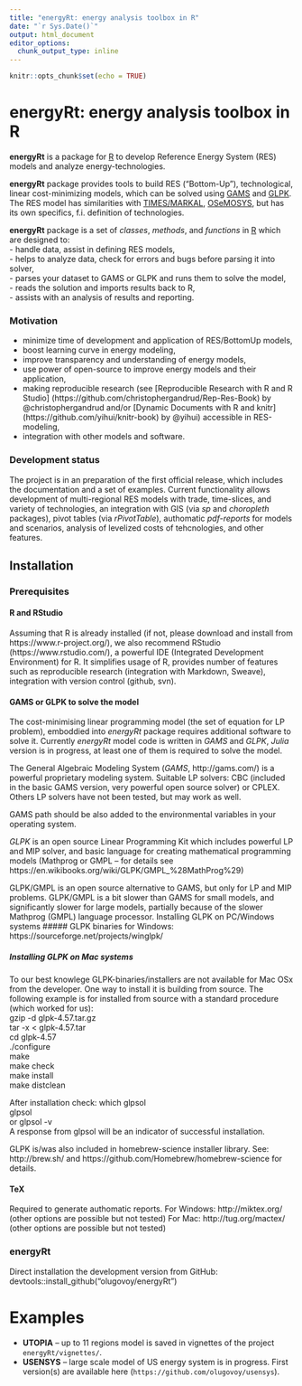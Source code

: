 ```yaml
---
title: "energyRt: energy analysis toolbox in R"
date: "`r Sys.Date()`"
output: html_document
editor_options: 
  chunk_output_type: inline
---
```


```r
knitr::opts_chunk$set(echo = TRUE)

```

# energyRt: energy analysis toolbox in R

**energyRt** is a package for [R](https://www.r-project.org/) to develop Reference Energy System (RES) models and analyze energy-technologies.

**energyRt** package provides tools to build RES ("Bottom-Up"), technological, linear cost-minimizing models, which can be solved using [GAMS](http://www.gams.com/) and [GLPK](https://www.gnu.org/software/glpk/). The RES model has similarities with [TIMES/MARKAL](http://iea-etsap.org/web/tools.asp), [OSeMOSYS](http://www.osemosys.org/), but has its own specifics, f.i. definition of technologies. 

**energyRt** package is a set of _classes_, _methods_, and _functions_ in [R](https://www.r-project.org/) which are designed to:  
- handle data, assist in defining RES models,  
- helps to analyze data, check for errors and bugs before parsing it into solver,  
- parses your dataset to GAMS or GLPK and runs them to solve the model,  
- reads the solution and imports results back to R,  
- assists with an analysis of results and reporting. 

### Motivation

- minimize time of development and application of RES/BottomUp models,
- boost learning curve in energy modeling, 
- improve transparency and understanding of energy models,
- use power of open-source to improve energy models and their application,
- making reproducible research (see [Reproducible Research with R and R Studio] (https://github.com/christophergandrud/Rep-Res-Book) by @christophergandrud and/or [Dynamic Documents with R and knitr] (https://github.com/yihui/knitr-book) by @yihui) accessible in RES-modeling,
- integration with other models and software.

### Development status

The project is in an preparation of the first official release, which includes the documentation and a set of examples. Current functionality allows development of multi-regional RES models with trade, time-slices, and variety of technologies, an integration with GIS (via _sp_ and _choropleth_ packages), pivot tables (via _rPivotTable_), authomatic _pdf-reports_ for models and scenarios, analysis of levelized costs of tehcnologies, and other features.

## Installation

### Prerequisites
   
#### R and RStudio
Assuming that R is already installed (if not, please download and install from https://www.r-project.org/), we also recommend RStudio (https://www.rstudio.com/), a powerful IDE (Integrated Development Environment) for R. It simplifies usage of R, provides number of features such as reproducible research (integration with Markdown, Sweave), integration with  version control (github, svn).  

#### GAMS or GLPK to solve the model   
The cost-minimising linear programming model (the set of equation for LP problem), emboddied into *energyRt* package requires additional software to solve it. Currently *energyRt* model code  is written in *GAMS* and *GLPK*, *Julia* version is in progress, at least one of them is required to solve the model.

The General Algebraic Modeling System (*GAMS*, http://gams.com/) is a powerful proprietary modeling system. Suitable LP solvers: CBC (included in the basic GAMS version, very powerful open source solver) or CPLEX. Others LP solvers have not been tested, but may work as well.

GAMS path should be also added to the environmental variables in your operating system.  

*GLPK* is an open source Linear Programming Kit which includes powerful LP and MIP solver, and basic language for creating mathematical programming models (Mathprog or GMPL – for details see https://en.wikibooks.org/wiki/GLPK/GMPL_%28MathProg%29) 

GLPK/GMPL is an open source alternative to GAMS, but only for LP and MIP problems. GLPK/GMPL is a bit slower than GAMS for small models, and significantly slower for large models, partially because of the slower Mathprog (GMPL) language processor.
Installing GLPK on PC/Windows systems
##### GLPK binaries for Windows:
https://sourceforge.net/projects/winglpk/  

##### Installing GLPK on Mac systems
To our best knowlege GLPK-binaries/installers are not available for Mac OSx from the developer. One way to install it is building from source. The following example is for installed from source with a standard procedure (which worked for us):   
gzip -d glpk-4.57.tar.gz   
tar -x < glpk-4.57.tar   
cd glpk-4.57  
./configure  
make  
make check  
make install  
make distclean  

After installation check: 
which glpsol  
glpsol  
or glpsol -v  
A response from glpsol will be an indicator of successful installation.  

GLPK is/was also included in homebrew-science installer library. 
See: http://brew.sh/ and https://github.com/Homebrew/homebrew-science for details.  

#### TeX   
Required to generate authomatic reports. 
For Windows: http://miktex.org/ (other options are possible but not tested)
For Mac: http://tug.org/mactex/ (other options are possible but not tested)

### energyRt
Direct installation the development version from GitHub:   
devtools::install_github("olugovoy/energyRt")

# Examples
* **UTOPIA** -- up to 11 regions model is saved in vignettes of the project `energyRt/vignettes/`.   
* **USENSYS** -- large scale model of US energy system is in progress. First version(s) are available here (`https://github.com/olugovoy/usensys`).  
